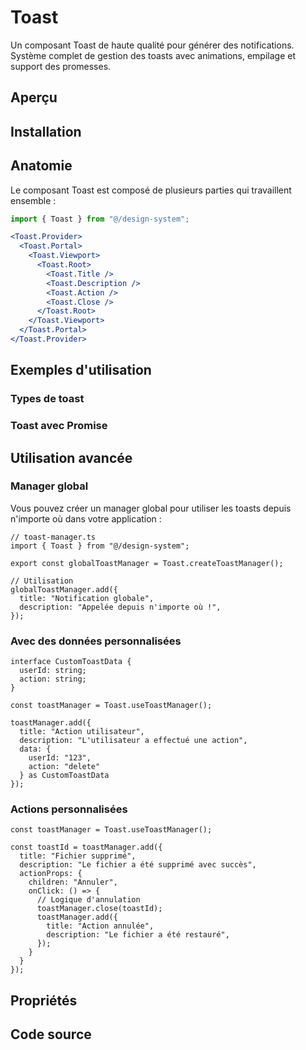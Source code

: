 
# Toast

Un composant Toast de haute qualité pour générer des notifications. Système complet de gestion des toasts avec animations, empilage et support des promesses.

## Aperçu

<ToastBasicExample />

## Installation

<InstallTabs
  npm="npm install tailwind-merge react-dom"
  yarn="yarn add tailwind-merge react-dom"
  pnpm="pnpm add tailwind-merge react-dom"
  bun="bun add tailwind-merge react-dom"
/>

## Anatomie

Le composant Toast est composé de plusieurs parties qui travaillent ensemble :

```jsx
import { Toast } from "@/design-system";

<Toast.Provider>
  <Toast.Portal>
    <Toast.Viewport>
      <Toast.Root>
        <Toast.Title />
        <Toast.Description />
        <Toast.Action />
        <Toast.Close />
      </Toast.Root>
    </Toast.Viewport>
  </Toast.Portal>
</Toast.Provider>
```

## Exemples d'utilisation

### Types de toast

<ToastTypesExample />

### Toast avec Promise

<ToastPromiseExample />

## Utilisation avancée

### Manager global

Vous pouvez créer un manager global pour utiliser les toasts depuis n'importe où dans votre application :

```tsx
// toast-manager.ts
import { Toast } from "@/design-system";

export const globalToastManager = Toast.createToastManager();

// Utilisation
globalToastManager.add({
  title: "Notification globale",
  description: "Appelée depuis n'importe où !",
});
```

### Avec des données personnalisées

```tsx
interface CustomToastData {
  userId: string;
  action: string;
}

const toastManager = Toast.useToastManager();

toastManager.add({
  title: "Action utilisateur",
  description: "L'utilisateur a effectué une action",
  data: {
    userId: "123",
    action: "delete"
  } as CustomToastData
});
```

### Actions personnalisées

```tsx
const toastManager = Toast.useToastManager();

const toastId = toastManager.add({
  title: "Fichier supprimé",
  description: "Le fichier a été supprimé avec succès",
  actionProps: {
    children: "Annuler",
    onClick: () => {
      // Logique d'annulation
      toastManager.close(toastId);
      toastManager.add({
        title: "Action annulée",
        description: "Le fichier a été restauré",
      });
    }
  }
});
```

## Propriétés

<ToastPropertiesTable />

## Code source

<ToastDownloadCode />